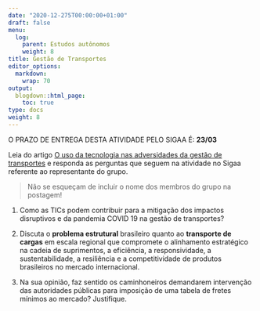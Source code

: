 ```yaml
---
date: "2020-12-275T00:00:00+01:00"
draft: false
menu:
  log:
    parent: Estudos autônomos
    weight: 8
title: Gestão de Transportes 
editor_options: 
  markdown: 
    wrap: 70
output: 
  blogdown::html_page:
    toc: true
type: docs
weight: 8
---
```


O PRAZO DE ENTREGA DESTA ATIVIDADE PELO SIGAA É: **23/03**

Leia do artigo [O uso da tecnologia nas adversidades da gestão de transportes](https://github.com/retaoliveira/relements/raw/main/texto/ti_transportes.pdf) e responda as perguntas que seguem na atividade no Sigaa referente ao representante do grupo.

> Não se esqueçam de incluir o nome dos membros do grupo na postagem!

1. Como as TICs podem contribuir para a mitigação dos impactos disruptivos e da pandemia COVID 19 na gestão de transportes?

2. Discuta o **problema estrutural** brasileiro quanto ao **transporte de cargas** em escala regional que compromete o alinhamento estratégico na cadeia de suprimentos, a eficiência, a responsividade, a sustentabilidade, a resiliência e a competitividade de produtos brasileiros no mercado internacional.

3. Na sua opinião, faz sentido os caminhoneiros demandarem intervenção das autoridades públicas para imposição de uma tabela de fretes mínimos ao mercado? Justifique. 


